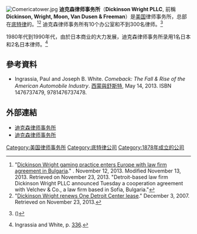 [[Image:Comericatower.jpg|thumb]]
'''迪克森律师事务所'''（'''Dickinson Wright PLLC''', 前稱'''Dickinson, Wright, Moon, Van Dusen & Freeman'''）是[[美国|美国]]律师事务所，总部在[[底特律|底特律]]{{link-en|底特律市中心|Downtown Detroit|市中心}}的{{link-en|One Detroit Center|One Detroit Center}}。<ref>"[http://www.crainsdetroit.com/article/20131112/NEWS/131119961/ Dickinson Wright gaming practice enters Europe with law firm agreement in Bulgaria]." ''{{link-en|Crain's Detroit Business|Crain's Detroit Business}}''. November 12, 2013. Modified November 13, 2013. Retrieved on November 23, 2013. "Detroit-based law firm Dickinson Wright PLLC announced Tuesday a cooperation agreement with Velchev & Co., a law firm based in Sofia, Bulgaria."</ref><ref name=renewODC>"[http://www.crainsdetroit.com/article/20071203/SUB/712030304/dickinson-wright-renews-one-detroit-center-lease# Dickinson Wright renews One Detroit Center lease]." ''{{link-en|Crain's Detroit Business|Crain's Detroit Business}}'' December 3, 2007. Retrieved on November 23, 2013.</ref> 迪克森律师事务所有10个办公室和不到300名律师。<ref>{{cite web|title=Organizational Profile of Dickinson Wright|url=http://www.natlawreview.com/organization/dickinson-wright-pllc|publisher=''{{link-en|The National Law Review|The National Law Review}}''|accessdate=23 November 2013|deadurl=yes|archiveurl=https://archive.is/20131123063148/http://www.natlawreview.com/organization/dickinson-wright-pllc|archivedate=2013-11-23}} ()</ref>

1980年代到1990年代，由於日本商业的大力发展，迪克森律师事务所录用1名日本{{link-en|法律輔助人員|paralegal}}和2名日本律师。<ref name=IngrassiaWhitep336>Ingrassia and White, p. [http://books.google.com/books?id=_x8Uj5WLzqEC&pg=PA336&dq=%22Suburban+Detroit+hospitals+also+avidly%22&hl=en&sa=X&ei=F9KHUsbnFcrZ2wXktYCYDQ&ved=0CEEQ6AEwAA#v=onepage&q=%22Suburban%20Detroit%20hospitals%20also%20avidly%22&f=false 336].</ref>

==參考資料==
* Ingrassia, Paul and Joseph B. White. ''Comeback: The Fall & Rise of the American Automobile Industry''. [[西蒙與舒斯特|西蒙與舒斯特]], May 14, 2013. ISBN 1476737479, 9781476737478.
{{reflist}}

==外部連結==
* [https://web.archive.org/web/20131202222837/http://www.dickinson-wright.com/asiapacific/chinese-page 迪克森律师事务所] {{zh-hans icon}}
* [http://www.dickinson-wright.com/ 迪克森律师事务所] {{en icon}}

[[Category:美国律师事务所|Category:美国律师事务所]]
[[Category:底特律公司|Category:底特律公司]]
[[Category:1878年成立的公司|Category:1878年成立的公司]]